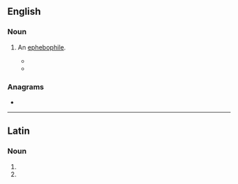 ==English==

===Noun===
{{en-noun}}

# {{lb|en|slang}} An [[ephebophile]].
#* {{quote-newsgroup|2009-02-21|R. L. Measures|Re: "The View" Rips Catholicism - Again|alt.abortion, alt.atheism, alt.religion.christian.roman-catholic, soc.men|https://groups.google.com/forum/#!original/alt.abortion/SOfAjGhhzrk/o5yaiJWKrfcJ|passage=Disenfranchise pedo-priests and '''ephebo'''-priests.}}
#* {{quote-newsgroup|2011-05-06| R. L. Measures.|Re: NBC allows Leno to bash priests|alt.abortion, alt.atheism, alt.religion.christian.roman-catholic, rec.arts.tv|https://groups.google.com/forum/#!original/alt.abortion/9rcw1FTEy0Q/8IslF2HSl20J|passage=About 98% of the pedo-priest cases in this archdiocese involved young boys and c. 2% involved teenage girls - so comparing homosexual pedo-priests to '''ephebo'''-teachers who become intimate with their female students is somewhat flawed.}}

===Anagrams===
* {{anagrams|en|Phoebe|Phœbe|Phœbë|behope|phoebe|phœbe}}

----

==Latin==

===Noun===
{{head|la|noun form|head=ephēbō|g=m}}

# {{inflection of|ephēbus||dat|s|lang=la}}
# {{inflection of|ephēbus||abl|s|lang=la}}